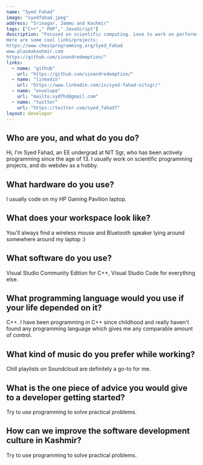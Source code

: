 ```yaml
---
name: "Syed Fahad"
image: "syedfahad.jpeg"
address: "Srinagar, Jammu and Kashmir"
tags: ["C++"," PHP"," JavaScript"]
description: "Focused on scientific computing. Love to work on performance-intensive projects. I do webdev as a hobby.
Here are some cool links/projects:
https://www.chessprogramming.org/Syed_Fahad
www.plasmakashmir.com
https://github.com/sinandredemption/"
links:
  - name: "github"
    url: "https://github.com/sinandredemption/"
  - name: "linkedin"
    url: "https://www.linkedin.com/in/syed-fahad-nitsgr/"
  - name: "envelope"
    url: "mailto:sydfhd@gmail.com"
  - name: "twitter"
    url: "https://twitter.com/syed_fahad7"
layout: developer
---
```

## Who are you, and what do you do?

Hi, I&#39;m Syed Fahad, an EE undergrad at NIT Sgr, who has been actively programming since the age of 13. I usually work on scientific programming projects, and do webdev as a hobby.


## What hardware do you use?

I usually code on my HP Gaming Pavilion laptop.


## What does your workspace look like?

You&#39;ll always find a wireless mouse and Bluetooth speaker lying around somewhere around my laptop :)


## What software do you use?

Visual Studio Community Edition for C++, Visual Studio Code for everything else.


## What programming language would you use if your life depended on it?

C++. I have been programming in C++ since childhood and really haven&#39;t found any programming language which gives me any comparable amount of control.


## What kind of music do you prefer while working?

Chill playlists on Soundcloud are definitely a go-to for me.


## What is the one piece of advice you would give to a developer getting started?

Try to use programming to solve practical problems.


## How can we improve the software development culture in Kashmir?

Try to use programming to solve practical problems.


